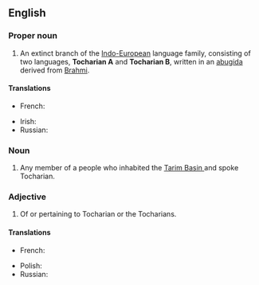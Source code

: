 ==English==
{{wikipedia|dab=Tocharian}}

===Proper noun===
{{en-proper-noun}}

# An extinct branch of the [[Indo-European]] language family, consisting of two languages, '''Tocharian A''' and '''Tocharian B''', written in an [[abugida]] derived from [[Brahmi]].

====Translations====
{{trans-top|language}}
* French: {{t+|fr|tokharien|m}}
{{trans-mid}}
* Irish: {{t-|ga|Tocáiris|f|xs=Irish}}
* Russian: {{t|ru|тохарский|sc=Cyrl}}
{{trans-bottom}}

===Noun===
{{en-noun}}

# Any member of a people who inhabited the [[wikipedia:Tarim Basin | Tarim Basin ]] and spoke Tocharian.

===Adjective===
{{en-adj|-}}

# Of or pertaining to Tocharian or the Tocharians.

====Translations====
{{trans-top|related to Tocharians}}
* French: {{t+|fr|tokharien|m}}
{{trans-mid}}
* Polish: {{t-|pl|tocharski|m}}
* Russian: {{t|ru|тохарский|sc=Cyrl}}
{{trans-bottom}}